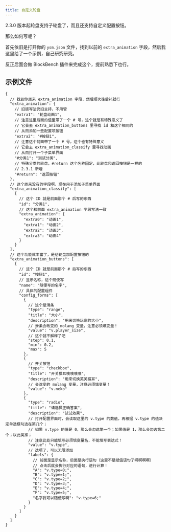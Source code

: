 ```yaml
---
title: 自定义轮盘
---
```



2.3.0 版本起轮盘支持子轮盘了，而且还支持自定义配置按钮。

<ImageCard
  src="https://s2.loli.net/2025/01/30/5YTArJ3MUmg1qcD.png"
  title="自定义配置按钮（模型作者：星屑海螺）"
  description="芙宁娜模型里的自定义配置按钮。点击淡蓝色的配置按钮部分，即可在右侧打开图中的配置界面，进行相关显示设定。"
  href="/"
/>

那么如何写呢？

首先依旧是打开你的 `ysm.json` 文件，找到以前的 `extra_animation` 字段，然后我这里给了一个示例，自己研究研究。

反正后面会做 BlockBench 插件来完成这个，提前熟悉下也行。

## 示例文件

```jsonc
{
  // 找到你原来 extra_animation 字段，然后顺次往后补就行
  "extra_animation": {
    // 旧版写法仍旧支持，不用管
    "extra1": "轮盘动画1",
    // 注意这里后面的值里带了一个 # 号，这个就是有特殊意义了
    // 它会去 extra_animation_buttons 里寻找 id 和这个相同的
    // 从而添加一些配置项按钮
    "extra2": "#按钮1",
    // 注意这个前面带了一个 # 号，这个也有特殊意义
    // 它会去 extra_animation_classify 里寻找动画
    // 从而打开一个子菜单界面
    "#分类1": "测试分类",
    // 特殊分类的轮盘，#return 这个名称固定，此轮盘和返回按钮是一样的
    // 2.3.1 新增
    "#return": "返回按钮"
  },
  // 这个原来没有的字段啊，现在用于添加子菜单界面
  "extra_animation_classify": [
    {
      // 这个 ID 就是前面那个 # 后写的东西
      "id": "分类1",
      // 这个和前面 extra_animation 字段写法一致
      "extra_animation": {
        "extra0": "动画1",
        "extra1": "动画2",
        "extra2": "动画3",
        "extra3": "动画4"
      }
    }
  ],
  // 这个功能就丰富了，是给轮盘加配置按钮的
  "extra_animation_buttons": [
    {
      // 这个 ID 就是前面那个 # 后写的东西
      "id": "按钮1",
      // 显示名称，这个随便写
      "name": "随便写的名字",
      // 具体的配置组件
      "config_forms": [
        {
          // 这个是滑条
          "type": "range",
          "title": "大小",
          "description": "用来切换玩家的大小",
          // 滑条会改变的 molang 变量，注意必须填变量！
          "value": "v.player_size",
          // 这个就不解释了吧
          "step": 0.1,
          "min": 0.2,
          "max": 5
        },
        {
          // 开关按钮
          "type": "checkbox",
          "title": "开关猫耳噢噢噢噢",
          "description": "用来切换芙芙猫耳",
          // 会改变的 molang 变量，注意必须填变量！
          "value": "v.neko"
        },
        {
          "type": "radio",
          "title": "请选择正确答案",
          "description": "试试效果",
          // 打开配置界面时，会读取这里的 v.type 的数值，再根据 v.type 的值决定单选框勾选在第几个；
          // 如果 v.type 的值是 0，那么会勾选第一个；如果值是 1，那么会勾选第二个；以此类推；
          // 注意此处只能填写必须填变量名，不能填写表达式！
          "value": "v.type",
          // 选项了，可以无限添加
          "labels": {
            // 前面是显示名称，后面是执行语句（这里不是赋值语句了啊啊啊啊）
            // 点击后就会执行对应的语句，进行计算！
            "A": "v.type=0;",
            "B": "v.type=1;",
            "C": "v.type=2;",
            "D": "v.type=3;",
            "E": "v.type=4;",
            "F": "v.type=5;",
            "名字我可以随便写啊": "v.type=6;"
          }
        }
      ]
    }
  ]
}
```
